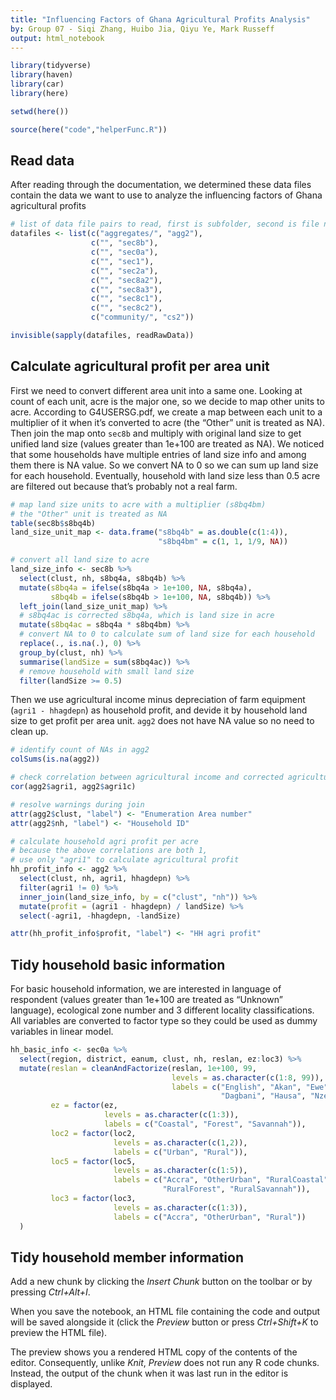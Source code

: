 ```yaml
---
title: "Influencing Factors of Ghana Agricultural Profits Analysis"
by: Group 07 - Siqi Zhang, Huibo Jia, Qiyu Ye, Mark Russeff
output: html_notebook
---
```


```r
library(tidyverse)
library(haven)
library(car)
library(here)

setwd(here())

source(here("code","helperFunc.R"))
```

## Read data

After reading through the documentation, we determined these data files contain the data we want to use to analyze the influencing factors of Ghana agricultural profits

```r
# list of data file pairs to read, first is subfolder, second is file name
datafiles <- list(c("aggregates/", "agg2"),
                  c("", "sec8b"),
                  c("", "sec0a"),
                  c("", "sec1"),
                  c("", "sec2a"),
                  c("", "sec8a2"),
                  c("", "sec8a3"),
                  c("", "sec8c1"),
                  c("", "sec8c2"),
                  c("community/", "cs2"))

invisible(sapply(datafiles, readRawData))
```

## Calculate agricultural profit per area unit

First we need to convert different area unit into a same one. Looking at count of each unit, acre is the major one, so we decide to map other units to acre. According to G4USERSG.pdf, we create a map between each unit to a multiplier of it when it's converted to acre (the "Other" unit is treated as NA). Then join the map onto `sec8b` and multiply with original land size to get unified land size (values greater than 1e+100 are treated as NA). We noticed that some households have multiple entries of land size info and among them there is NA value. So we convert NA to 0 so we can sum up land size for each household. Eventually, household with land size less than 0.5 acre are filtered out because that's probably not a real farm.

```r
# map land size units to acre with a multiplier (s8bq4bm)
# the "Other" unit is treated as NA
table(sec8b$s8bq4b)
land_size_unit_map <- data.frame("s8bq4b" = as.double(c(1:4)),
                                 "s8bq4bm" = c(1, 1, 1/9, NA))
```
```r
# convert all land size to acre
land_size_info <- sec8b %>%
  select(clust, nh, s8bq4a, s8bq4b) %>%
  mutate(s8bq4a = ifelse(s8bq4a > 1e+100, NA, s8bq4a),
         s8bq4b = ifelse(s8bq4b > 1e+100, NA, s8bq4b)) %>%
  left_join(land_size_unit_map) %>%
  # s8bq4ac is corrected s8bq4a, which is land size in acre
  mutate(s8bq4ac = s8bq4a * s8bq4bm) %>%
  # convert NA to 0 to calculate sum of land size for each household
  replace(., is.na(.), 0) %>%
  group_by(clust, nh) %>%
  summarise(landSize = sum(s8bq4ac)) %>%
  # remove household with small land size
  filter(landSize >= 0.5)
```

Then we use agricultural income minus depreciation of farm equipment (`agri1 - hhagdepn`) as household profit, and devide it by household land size to get profit per area unit. `agg2` does not have NA value so no need to clean up.

```r
# identify count of NAs in agg2
colSums(is.na(agg2))

# check correlation between agricultural income and corrected agricultural income
cor(agg2$agri1, agg2$agri1c)
```
```r
# resolve warnings during join
attr(agg2$clust, "label") <- "Enumeration Area number"
attr(agg2$nh, "label") <- "Household ID"

# calculate household agri profit per acre
# because the above correlations are both 1,
# use only "agri1" to calculate agricultural profit
hh_profit_info <- agg2 %>%
  select(clust, nh, agri1, hhagdepn) %>%
  filter(agri1 != 0) %>%
  inner_join(land_size_info, by = c("clust", "nh")) %>%
  mutate(profit = (agri1 - hhagdepn) / landSize) %>%
  select(-agri1, -hhagdepn, -landSize)

attr(hh_profit_info$profit, "label") <- "HH agri profit"
```

## Tidy household basic information

For basic household information, we are interested in language of respondent (values greater than 1e+100 are treated as "Unknown" language), ecological zone number and 3 different locality classifications. All variables are converted to factor type so they could be used as dummy variables in linear model.

```r
hh_basic_info <- sec0a %>%
  select(region, district, eanum, clust, nh, reslan, ez:loc3) %>%
  mutate(reslan = cleanAndFactorize(reslan, 1e+100, 99,
                                    levels = as.character(c(1:8, 99)),
                                    labels = c("English", "Akan", "Ewe", "GaAdangbe",
                                               "Dagbani", "Hausa", "Nzema", "Other", "Unknown")),
         ez = factor(ez,
                     levels = as.character(c(1:3)),
                     labels = c("Coastal", "Forest", "Savannah")),
         loc2 = factor(loc2,
                       levels = as.character(c(1,2)),
                       labels = c("Urban", "Rural")),
         loc5 = factor(loc5, 
                       levels = as.character(c(1:5)),
                       labels = c("Accra", "OtherUrban", "RuralCoastal",
                                  "RuralForest", "RuralSavannah")),
         loc3 = factor(loc3,
                       levels = as.character(c(1:3)),
                       labels = c("Accra", "OtherUrban", "Rural"))
  )
```

## Tidy household member information




Add a new chunk by clicking the *Insert Chunk* button on the toolbar or by pressing *Ctrl+Alt+I*.

When you save the notebook, an HTML file containing the code and output will be saved alongside it (click the *Preview* button or press *Ctrl+Shift+K* to preview the HTML file).

The preview shows you a rendered HTML copy of the contents of the editor. Consequently, unlike *Knit*, *Preview* does not run any R code chunks. Instead, the output of the chunk when it was last run in the editor is displayed.
